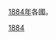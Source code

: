 [[1884年|1884年]]各國。
{{Year by category
| m = 1
| c = 8
| d = 8
| y = 4
| cat = 各國
| sortkey = Country
| in = 
| parent = 依年份劃分的19世紀各國
}}
{{Commons cat|1884 by country}}

[[Category:1880年代各国|1884]]